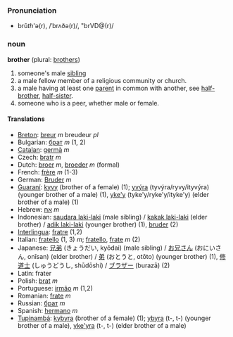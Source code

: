 ===Pronunciation===
*brŭ<i>th</i>'ə(r), /ˈbrʌðə(r)/, "brVD@(r)/

=== noun ===
'''brother''' (plural: [[brothers]])

# someone's male [[sibling]]
# a male fellow member of a religious community or church.
# a male having at least one [[parent]] in common with another, see [[half-brother]], [[half-sister]].
# someone who is a peer, whether male or female.

==== Translations ====
*[[Breton]]: [[breur]] ''m'' breudeur ''pl''
*Bulgarian: [[брат]] ''m'' (1, 2)
*[[Catalan]]: [[germà]] ''m''
*Czech: [[bratr]] ''m''
*Dutch: [[broer]] ''m'', [[broeder]] ''m'' (formal)
*French: [[frère]] ''m'' (1-3)
*German: [[Bruder]] ''m''
*[[Guaraní]]: [[kyvy]] (brother of a female) (1); [[yvýra]] (tyvýra/ryvy/ityvýra) (younger brother of a male) (1), [[yke'y]] (tyke'y/ryke'y/ityke'y) (elder brother of a male) (1)
*Hebrew: [[אח]] ''m''
*Indonesian: [[saudara laki-laki]] (male sibling) / [[kakak laki-laki]] (elder brother) / [[adik laki-laki]] (younger brother) (1), [[bruder]] (2)
*[[Interlingua]]: [[fratre]] (1,2)
*Italian: [[fratello]] (1, 3) ''m''; [[fratello]], [[frate]] ''m'' (2)
*Japanese: [[兄弟]] (きょうだい, kyōdai) (male sibling) / [[お兄さん]] (おにいさん, onīsan) (elder brother) / [[弟]] (おとうと, otōto) (younger brother) (1), [[修道士]] (しゅうどうし, shūdōshi) / [[ブラザー]] (burazā) (2)
*Latin: frater
*Polish: [[brat]] ''m''
*Portuguese: [[irmão]] ''m'' (1,2)
*Romanian: [[frate]] ''m''
*Russian: [[брат]] ''m''
*Spanish: [[hermano]] ''m''
*[[Tupinambá]]: [[kybyra]] (brother of a female) (1); [[ybyra]] (t-, t-) (younger brother of a male), [[yke'yra]] (t-, t-) (elder brother of a male)